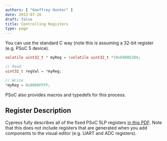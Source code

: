 ```yaml
---
authors: [ "Geoffrey Hunter" ]
date: 2013-07-26
draft: false
title: Controlling Registers
type: page
---
```



You can use the standard C way (note this is assuming a 32-bit register (e.g. PSoC 5 device).

```c
volatile uint32_t * myReg = (volatile uint32_t *)0xE000E304;

// Read
uint32_t regVal = *myReg;

// Write
*myReg = 0x0000FFFF;
```

PSoC also provides macros and typedefs for this process.

## Register Description

Cypress fully describes all of the fixed PSoC 5LP registers [in this PDF](./_assets/psoc-5-lp-registers-description.pdf). Note that this does not include registers that are generated when you add components to the visual editor (e.g. UART and ADC registers).
